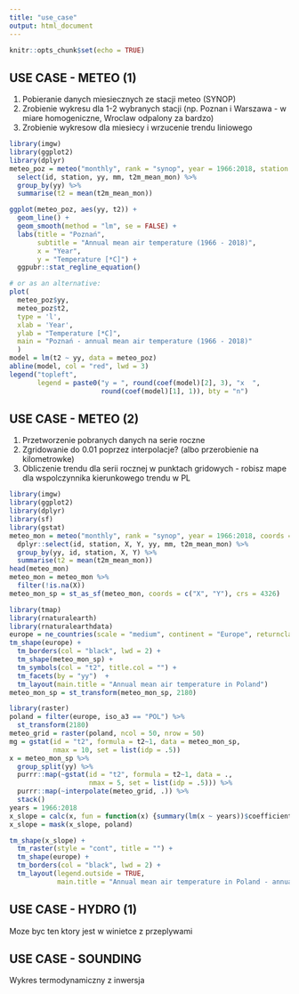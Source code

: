 ```yaml
---
title: "use_case"
output: html_document
---
```


```r
knitr::opts_chunk$set(echo = TRUE)
```

## USE CASE - METEO (1)

1. Pobieranie danych miesiecznych ze stacji meteo (SYNOP)
1. Zrobienie wykresu dla 1-2 wybranych stacji (np. Poznan i Warszawa - w miare homogeniczne, Wroclaw odpalony za bardzo)
1. Zrobienie wykresow dla miesiecy i wrzucenie trendu liniowego

```r
library(imgw)
library(ggplot2)
library(dplyr)
meteo_poz = meteo("monthly", rank = "synop", year = 1966:2018, station = "POZNAŃ") %>% 
  select(id, station, yy, mm, t2m_mean_mon) %>% 
  group_by(yy) %>%
  summarise(t2 = mean(t2m_mean_mon))

ggplot(meteo_poz, aes(yy, t2)) +
  geom_line() + 
  geom_smooth(method = "lm", se = FALSE) +
  labs(title = "Poznań", 
       subtitle = "Annual mean air temperature (1966 - 2018)",
       x = "Year",
       y = "Temperature [*C]") +
  ggpubr::stat_regline_equation()

# or as an alternative:
plot(
  meteo_poz$yy,
  meteo_poz$t2,
  type = 'l',
  xlab = 'Year',
  ylab = "Temperature [*C]",
  main = "Poznań - annual mean air temperature (1966 - 2018)"
  )
model = lm(t2 ~ yy, data = meteo_poz)
abline(model, col = "red", lwd = 3)
legend("topleft",
       legend = paste0("y = ", round(coef(model)[2], 3), "x  ",
                       round(coef(model)[1], 1)), bty = "n")
```

## USE CASE - METEO (2)

1. Przetworzenie pobranych danych na serie roczne
1. Zgridowanie do 0.01 poprzez interpolacje? (albo przerobienie na kilometrowke)
1. Obliczenie trendu dla serii rocznej w punktach gridowych - robisz mape dla wspolczynnika kierunkowego trendu w PL

```r
library(imgw)
library(ggplot2)
library(dplyr)
library(sf)
library(gstat)
meteo_mon = meteo("monthly", rank = "synop", year = 1966:2018, coords = TRUE) %>%
  dplyr::select(id, station, X, Y, yy, mm, t2m_mean_mon) %>%
  group_by(yy, id, station, X, Y) %>%
  summarise(t2 = mean(t2m_mean_mon))
head(meteo_mon)
meteo_mon = meteo_mon %>%
  filter(!is.na(X))
meteo_mon_sp = st_as_sf(meteo_mon, coords = c("X", "Y"), crs = 4326)

library(tmap)
library(rnaturalearth)
library(rnaturalearthdata)
europe = ne_countries(scale = "medium", continent = "Europe", returnclass = "sf")
tm_shape(europe) +
  tm_borders(col = "black", lwd = 2) +
  tm_shape(meteo_mon_sp) +
  tm_symbols(col = "t2", title.col = "") +
  tm_facets(by = "yy")  +
  tm_layout(main.title = "Annual mean air temperature in Poland")
meteo_mon_sp = st_transform(meteo_mon_sp, 2180)

library(raster)
poland = filter(europe, iso_a3 == "POL") %>% 
  st_transform(2180)
meteo_grid = raster(poland, ncol = 50, nrow = 50)
mg = gstat(id = "t2", formula = t2~1, data = meteo_mon_sp,
           nmax = 10, set = list(idp = .5))
x = meteo_mon_sp %>%
  group_split(yy) %>%
  purrr::map(~gstat(id = "t2", formula = t2~1, data = .,
                    nmax = 5, set = list(idp = .5))) %>%
  purrr::map(~interpolate(meteo_grid, .)) %>%
  stack()
years = 1966:2018
x_slope = calc(x, fun = function(x) {summary(lm(x ~ years))$coefficients[2]})
x_slope = mask(x_slope, poland)

tm_shape(x_slope) +
  tm_raster(style = "cont", title = "") +
  tm_shape(europe) +
  tm_borders(col = "black", lwd = 2) +
  tm_layout(legend.outside = TRUE,
            main.title = "Annual mean air temperature in Poland - annual trend")
```


## USE CASE - HYDRO (1)
Moze byc ten ktory jest w winietce z przeplywami

## USE CASE - SOUNDING
Wykres termodynamiczny z inwersja

